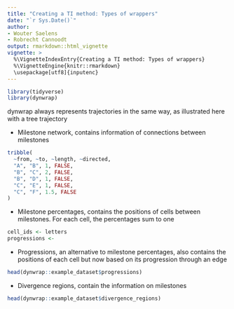 ```yaml
---
title: "Creating a TI method: Types of wrappers"
date: "`r Sys.Date()`"
author:
- Wouter Saelens
- Robrecht Cannoodt
output: rmarkdown::html_vignette
vignette: >
  %\VignetteIndexEntry{Creating a TI method: Types of wrappers}
  %\VignetteEngine{knitr::rmarkdown}
  \usepackage[utf8]{inputenc}
---
```


```r
library(tidyverse)
library(dynwrap)
```

dynwrap always represents trajectories in the same way, as illustrated here with a tree trajectory

- Milestone network, contains information of connections between milestones

```r
tribble(
  ~from, ~to, ~length, ~directed,
  "A", "B", 1, FALSE,
  "B", "C", 2, FALSE,
  "B", "D", 1, FALSE,
  "C", "E", 1, FALSE,
  "C", "F", 1.5, FALSE
)
```

- Milestone percentages, contains the positions of cells between milestones. For each cell, the percentages sum to one
```r
cell_ids <- letters
progressions <- 
```

- Progressions, an alternative to milestone percentages, also contains the positions of each cell but now based on its progression through an edge
```r
head(dynwrap::example_dataset$progressions)
```

- Divergence regions, contain the information on milestones

```r
head(dynwrap::example_dataset$divergence_regions)
```
